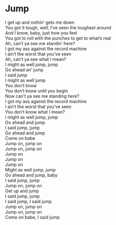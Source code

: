# Jump

I get up and nothin' gets me down  
You got it tough, well, I've seen the toughest around  
And I know, baby, just how you feel  
You got to roll with the punches to get to what's real  
Ah, can't ya see me standin' here?  
I got my ass against the record machine  
I ain't the worst that you've seen  
Ah, can't ya see what I mean?  
I might as well jump, jump  
Go ahead an' jump  
I said jump  
I might as well jump  
You don't know  
You don't know until you begin  
Now can't ya see me standing here?  
I got my ass against the record machine  
I ain't the worst that you've seen  
You don't know what I mean?  
I might as well jump, jump  
Go ahead and jump  
I said jump, jump  
Go ahead and jump  
Come on babe  
Jump on, jump on  
Jump on, jump on  
Jump on  
Jump on  
Jump on  
Might as well jump, jump  
Go ahead and jump, baby  
I said jump, jump  
Jump on, jump on  
Get up and jump  
I said jump, jump  
I said jump, I said jump  
Jump on, jump on  
Jump on, jump on  
Come on babe, I said jump
